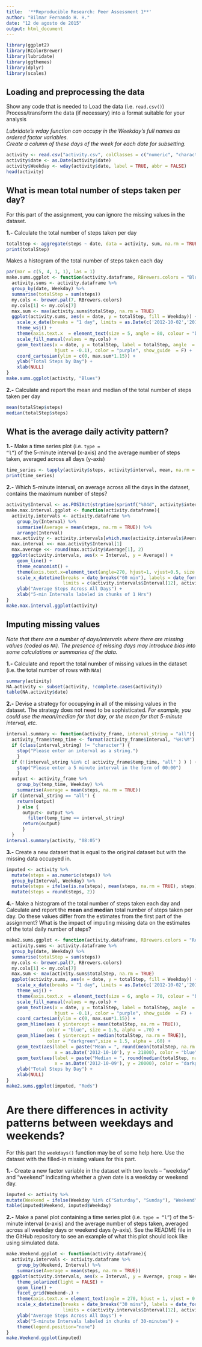 ```yaml
---
title:  '**Reproducible Research: Peer Assessment 1**'
author: "Bilmar Fernando H. H."
date: "12 de agosto de 2015"
output: html_document
---
```

```r
library(ggplot2)
library(RColorBrewer)
library(lubridate)
library(ggthemes)
library(dplyr)
library(scales)
```

## **Loading and preprocessing the data**

Show any code that is needed to Load the data (i.e. <code>read.csv()</code>)  
Process/transform the data (if necessary) into a format suitable for your analysis

*Lubridate's wday function can occupy in the Weekday's full names as ordered factor variables.*  
*Create a column of these days of the week for each date for subsetting.*

```r
activity <- read.csv("activity.csv", colClasses = c("numeric", "character", "numeric"))
activity$date <- as.Date(activity$date)
activity$Weekday <- wday(activity$date, label = TRUE, abbr = FALSE)
head(activity)
```

## **What is mean total number of steps taken per day?**

For this part of the assignment, you can ignore the missing values in the dataset.

**1.-** Calculate the total number of steps taken per day

```r
totalStep <- aggregate(steps ~ date, data = activity, sum, na.rm = TRUE)
print(totalStep)
```

Makes a histogram of the total number of steps taken each day

```r
par(mar = c(5, 4, 1, 1), las = 1)
make.sums.ggplot <- function(activity.dataframe, RBrewers.colors = "Blues"){
  activity.sums <- activity.dataframe %>%
  group_by(date, Weekday) %>%
  summarise(totalStep = sum(steps))
  my.cols <- brewer.pal(7, RBrewers.colors)
  my.cols[1] <- my.cols[7]
  max.sum <- max(activity.sums$totalStep, na.rm = TRUE)
  ggplot(activity.sums, aes(x = date, y = totalStep, fill = Weekday)) + geom_bar(stat = "identity") +
    scale_x_date(breaks = "1 day", limits = as.Date(c('2012-10-02','2012-11-29'))) +
    theme_wsj() +    
    theme(axis.text.x  = element_text(size = 5, angle = 80, colour = "black", vjust = 1, hjust = 1)) + 
    scale_fill_manual(values = my.cols) + 
    geom_text(aes(x = date, y = totalStep, label = totalStep, angle  = 90, size = 3, 
                  hjust = -0.1), color = "purple", show_guide  = F) + 
    coord_cartesian(ylim = c(0, max.sum*1.15)) +
    ylab("Total Steps by Day") +
    xlab(NULL)
}
make.sums.ggplot(activity, "Blues")
```

**2.-** Calculate and report the mean and median of the total number of steps taken per day
```r
mean(totalStep$steps)
median(totalStep$steps)
```

## **What is the average daily activity pattern?**

**1.-** Make a time series plot (i.e. <code>type = "l"</code>) of the 5-minute interval (x-axis) and the average number of steps taken, averaged across all days (y-axis)
```r
time_series <- tapply(activity$steps, activity$interval, mean, na.rm = TRUE)
print(time_series)
```

**2.-** Which 5-minute interval, on average across all the days in the dataset, contains the maximum number of steps?
```r
activity$Interval <- as.POSIXct(strptime(sprintf("%04d", activity$interval), "%H%M")) 
make.max.interval.ggplot <- function(activity.dataframe){
  activity.intervals <- activity.dataframe %>%
    group_by(Interval) %>%
    summarise(Average = mean(steps, na.rm = TRUE)) %>%
    arrange(Interval)
  max.activity <- activity.intervals[which.max(activity.intervals$Average),]
  max.interval <<- max.activity$Interval[1]
  max.average <<- round(max.activity$Average[1], 2)
  ggplot(activity.intervals, aes(x = Interval, y = Average)) +
    geom_line() +
    theme_economist() +
    theme(axis.text.x=element_text(angle=270, hjust=1, vjust=0.5, size = 10)) + 
    scale_x_datetime(breaks = date_breaks("60 min"), labels = date_format("%H:%M"),
                     limits = c(activity.intervals$Interval[12], activity.intervals$Interval[286-10])) +
    ylab("Average Steps Across All Days") + 
    xlab("5-min Intervals labeled in chunks of 1 Hrs")
}
make.max.interval.ggplot(activity)
```

## **Imputing missing values**

_Note that there are a number of days/intervals where there are missing values (coded as <code>NA</code>). The presence of missing days may introduce bias into some calculations or summaries of the data._

**1.-** Calculate and report the total number of missing values in the dataset (i.e. the total number of rows with <code>NA</code>s)
```r
summary(activity)
NA.activity <- subset(activity, !complete.cases(activity))
table(NA.activity$date)
```

**2.-** Devise a strategy for occupying in all of the missing values in the dataset. The strategy does not need to be sophisticated. _For example, you could use the mean/median for that day, or the mean for that 5-minute interval, etc._
```r
interval.summary <- function(activity_frame, interval_string = "all"){
  activity_frame$temp_time <- format(activity_frame$Interval, "%H:%M")
  if (class(interval_string) != "character") {
    stop("Please enter an interval as a string.")
    }
  if (!(interval_string %in% c( activity_frame$temp_time, "all" ) ) ) {
    stop("Please enter a 5 minute interval in the form of 00:00")
    }
  output <- activity_frame %>% 
    group_by(temp_time, Weekday) %>%
    summarise(Average = mean(steps, na.rm = TRUE))
  if (interval_string == "all") {
    return(output)
    } else {
      output<- output %>%
        filter(temp_time == interval_string)
      return(output)
      }
  }
interval.summary(activity, "08:05")
```

**3.-** Create a new dataset that is equal to the original dataset but with the missing data occupyed in.

```r
imputed <- activity %>%
  mutate(steps = as.numeric(steps)) %>%
  group_by(Interval, Weekday) %>%
  mutate(steps = ifelse(is.na(steps), mean(steps, na.rm = TRUE), steps)) %>%
  mutate(steps = round(steps, 2))
```

**4.-** Make a histogram of the total number of steps taken each day and Calculate and report the **mean** and **median** total number of steps taken per day. Do these values differ from the estimates from the first part of the assignment? What is the impact of imputing missing data on the estimates of the total daily number of steps?
```r
make2.sums.ggplot <- function(activity.dataframe, RBrewers.colors = "Reds"){
  activity.sums <- activity.dataframe %>%
  group_by(date, Weekday) %>%
  summarise(totalStep = sum(steps))
  my.cols <- brewer.pal(7, RBrewers.colors)
  my.cols[1] <- my.cols[7]
  max.sum <- max(activity.sums$totalStep, na.rm = TRUE)
  ggplot(activity.sums, aes(x = date, y = totalStep, fill = Weekday)) + geom_bar(stat = "identity") +
    scale_x_date(breaks = "1 day", limits = as.Date(c('2012-10-02','2012-11-29'))) +
    theme_wsj() +    
    theme(axis.text.x  = element_text(size = 6, angle = 70, colour = "black", vjust = 1, hjust = 1)) + 
    scale_fill_manual(values = my.cols) + 
    geom_text(aes(x = date, y = totalStep, label = totalStep, angle  = 90, size = 3, 
                  hjust = -0.1), color = "purple", show_guide  = F) + 
    coord_cartesian(ylim = c(0, max.sum*1.15)) +
    geom_hline(aes ( yintercept = mean(totalStep, na.rm = TRUE)), 
               color = "blue", size = 1.5, alpha = .70) + 
    geom_hline(aes ( yintercept = median(totalStep, na.rm = TRUE)), 
               color = "darkgreen",size = 1.5, alpha = .60) +
    geom_text(aes(label = paste("Mean = ", round(mean(totalStep, na.rm = TRUE), 4 )),
                  x = as.Date('2012-10-10'), y = 21800), color = "blue", size = 5) +
    geom_text(aes(label = paste("Median = ", round(median(totalStep, na.rm = TRUE), 4)),
                  x = as.Date('2012-10-09'), y = 20000), color = "darkgreen", size = 5) +
    ylab("Total Steps by Day") +
    xlab(NULL)
}
make2.sums.ggplot(imputed, "Reds")
```

# **Are there differences in activity patterns between weekdays and weekends?**

For this part the <code>weekdays()</code> function may be of some help here. Use the dataset with the filled-in missing values for this part.

**1.-** Create a new factor variable in the dataset with two levels – “weekday” and “weekend” indicating whether a given date is a weekday or weekend day.
```r
imputed <- activity %>%
mutate(Weekend = ifelse(Weekday %in% c("Saturday", "Sunday"), "Weekend", "Weekday"))
table(imputed$Weekend, imputed$Weekday)
```

**2.-** Make a panel plot containing a time series plot (i.e. <code>type = "l"</code>) of the 5-minute interval (x-axis) and the average number of steps taken, averaged across all weekday days or weekend days (y-axis). See the README file in the GitHub repository to see an example of what this plot should look like using simulated data.
```r
make.Weekend.ggplot <- function(activity.dataframe){
  activity.intervals <- activity.dataframe %>%
    group_by(Weekend, Interval) %>%
    summarise(Average = mean(steps, na.rm = TRUE))
  ggplot(activity.intervals, aes(x = Interval, y = Average, group = Weekend, color = Weekend)) +
    theme_solarized(light = FALSE) +
    geom_line() +
    facet_grid(Weekend~.) +
    theme(axis.text.x = element_text(angle = 270, hjust = 1, vjust = 0.5, size = 9)) + 
    scale_x_datetime(breaks = date_breaks("30 mins"), labels = date_format("%H:%M"),
                     limits = c(activity.intervals$Interval[12], activity.intervals$Interval[286-10])) +
    ylab("Average Steps Across All Days") + 
    xlab("5-minute Intervals labeled in chunks of 30-minutes") +
    theme(legend.position="none")
}
make.Weekend.ggplot(imputed)
```
